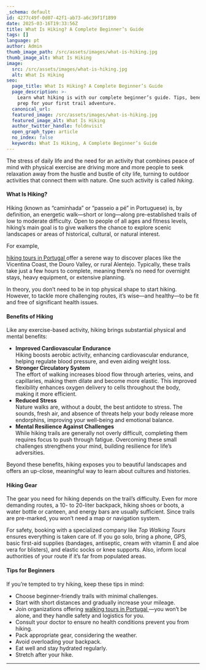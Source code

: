 ```yaml
---
_schema: default
id: 4277c49f-0d07-42f1-ab73-a6c39f1f1899
date: 2025-03-16T19:33:56Z
title: What Is Hiking? A Complete Beginner’s Guide
tags: []
language: pt
author: Admin
thumb_image_path: /src/assets/images/what-is-hiking.jpg
thumb_image_alt: What Is Hiking
image:
  src: /src/assets/images/what-is-hiking.jpg
  alt: What Is Hiking
seo:
  page_title: What Is Hiking? A Complete Beginner’s Guide
  page_description: >-
    Learn what hiking is with our complete beginner’s guide. Tips, benefits, and
    prep for your first trail adventure.
  canonical_url:
  featured_image: /src/assets/images/what-is-hiking.jpg
  featured_image_alt: What Is Hiking
  author_twitter_handle: foldnvisit
  open_graph_type: article
  no_index: false
  keywords: What Is Hiking, A Complete Beginner’s Guide
---
```


The stress of daily life and the need for an activity that combines peace of
mind with physical exercise are driving more and more people to seek relaxation
away from the hustle and bustle of city life, turning to outdoor activities that
connect them with nature. One such activity is called _hiking_.

<SnippetsAstroImage
  image_path="/src/assets/images/what-is-hiking.jpg"
  image_alt="What Is Hiking"
/>

#### What Is Hiking?

Hiking (known as “caminhada” or “passeio a pé” in Portuguese) is, by definition,
an energetic walk—short or long—along pre-established trails of low to moderate
difficulty. Open to people of all ages and fitness levels, hiking’s main goal is
to give walkers the chance to explore scenic landscapes or areas of historical,
cultural, or natural interest.

For example,

<a href="https://topwalkingtoursportugal.com/" target="_blank" rel="noopener">
  hiking tours in Portugal
</a>
offer a serene way to discover places like the Vicentina Coast, the Douro
Valley, or rural Alentejo. Typically, these trails take just a few hours to
complete, meaning there’s no need for overnight stays, heavy equipment, or
extensive planning.

In theory, you don’t need to be in top physical shape to start hiking. However,
to tackle more challenging routes, it’s wise—and healthy—to be fit and free of
significant health issues.

#### Benefits of Hiking

Like any exercise-based activity, hiking brings substantial physical and mental
benefits:

- **Improved Cardiovascular Endurance**<br />Hiking boosts aerobic activity,
  enhancing cardiovascular endurance, helping regulate blood pressure, and even
  aiding weight loss.
- **Stronger Circulatory System**<br />The effort of walking increases blood
  flow through arteries, veins, and capillaries, making them dilate and become
  more elastic. This improved flexibility enhances oxygen delivery to cells
  throughout the body, making it more efficient.
- **Reduced Stress**<br />Nature walks are, without a doubt, the best antidote
  to stress. The sounds, fresh air, and absence of threats help your body
  release more endorphins, improving your well-being and emotional balance.
- **Mental Resilience Against Challenges**<br />While hiking trails are
  generally not overly difficult, completing them requires focus to push through
  fatigue. Overcoming these small challenges strengthens your mind, building
  resilience for life’s adversities.

Beyond these benefits, hiking exposes you to beautiful landscapes and offers an
up-close, meaningful way to learn about cultures and histories.

#### Hiking Gear

The gear you need for hiking depends on the trail’s difficulty. Even for more
demanding routes, a 10- to 20-liter backpack, hiking shoes or boots, a water
bottle or canteen, and energy bars are usually sufficient. Since trails are
pre-marked, you won’t need a map or navigation system.

For safety, booking with a specialized company like _Top Walking Tours_ ensures
everything is taken care of. If you go solo, bring a phone, GPS, basic first-aid
supplies (bandages, antiseptic, cream with vitamin E and aloe vera for
blisters), and elastic socks or knee supports. Also, inform local authorities of
your route if it’s far from populated areas.

#### Tips for Beginners

If you’re tempted to try hiking, keep these tips in mind:

- Choose beginner-friendly trails with minimal challenges.
- Start with short distances and gradually increase your mileage.
- Join organizations offering
  <a href="https://topwalkingtoursportugal.com/" target="_blank" rel="noopener">
    walking tours in Portugal
  </a>
  —you won’t be alone, and they handle safety and logistics for you.
- Consult your doctor to ensure no health conditions prevent you from hiking.
- Pack appropriate gear, considering the weather.
- Avoid overloading your backpack.
- Eat well and stay hydrated regularly.
- Stretch after your hike.

---

&nbsp;
